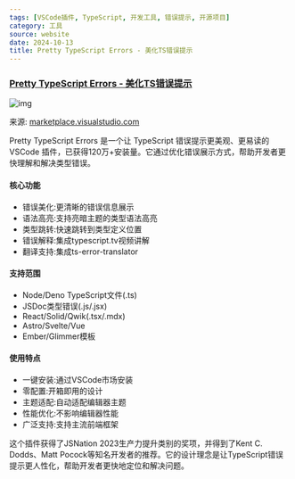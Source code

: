 ```yaml
---
tags: [VSCode插件, TypeScript, 开发工具, 错误提示, 开源项目]
category: 工具
source: website
date: 2024-10-13
title: Pretty TypeScript Errors - 美化TS错误提示
---
```


### [Pretty TypeScript Errors - 美化TS错误提示](https://marketplace.visualstudio.com/items?itemName=yoavbls.pretty-ts-errors)

![img](https://img.mengpeng.tech/i/2024/12/06/67528576403ac.webp)

来源: [marketplace.visualstudio.com](https://marketplace.visualstudio.com/items?itemName=yoavbls.pretty-ts-errors)

Pretty TypeScript Errors 是一个让 TypeScript 错误提示更美观、更易读的 VSCode 插件，已获得120万+安装量。它通过优化错误展示方式，帮助开发者更快理解和解决类型错误。

#### 核心功能
- 错误美化:更清晰的错误信息展示
- 语法高亮:支持亮暗主题的类型语法高亮
- 类型跳转:快速跳转到类型定义位置
- 错误解释:集成typescript.tv视频讲解
- 翻译支持:集成ts-error-translator

#### 支持范围
- Node/Deno TypeScript文件(.ts)
- JSDoc类型错误(.js/.jsx)
- React/Solid/Qwik(.tsx/.mdx)
- Astro/Svelte/Vue
- Ember/Glimmer模板

#### 使用特点
- 一键安装:通过VSCode市场安装
- 零配置:开箱即用的设计
- 主题适配:自动适配编辑器主题
- 性能优化:不影响编辑器性能
- 广泛支持:支持主流前端框架

这个插件获得了JSNation 2023生产力提升类别的奖项，并得到了Kent C. Dodds、Matt Pocock等知名开发者的推荐。它的设计理念是让TypeScript错误提示更人性化，帮助开发者更快地定位和解决问题。 
